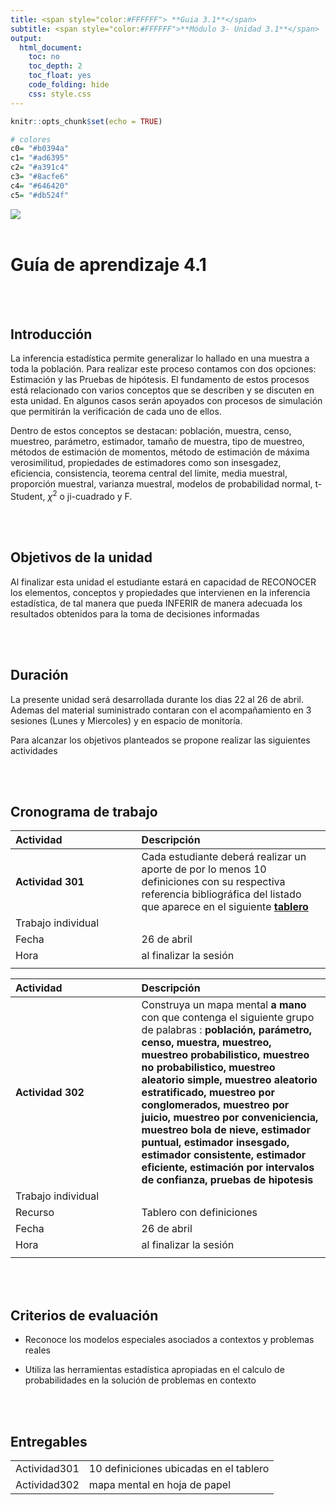 ```yaml
---
title: <span style="color:#FFFFFF"> **Guia 3.1**</span>  
subtitle: <span style="color:#FFFFFF">**Módulo 3- Unidad 3.1**</span> 
output:
  html_document:
    toc: no
    toc_depth: 2
    toc_float: yes
    code_folding: hide
    css: style.css
---   
```


```r
knitr::opts_chunk$set(echo = TRUE)

# colores
c0= "#b0394a"
c1= "#ad6395"
c2= "#a391c4"
c3= "#8acfe6"
c4= "#646420"
c5= "#db524f"

```





![](img/banner_guia.png)
<br/><br/>

# **Guía de aprendizaje 4.1**

<br/><br/>


## **Introducción**

La inferencia estadística permite generalizar lo hallado en una muestra a toda la población. Para realizar este proceso contamos con dos opciones: Estimación y las Pruebas de hipótesis. El fundamento de estos procesos está relacionado con varios conceptos que se describen y se discuten en esta unidad. En algunos casos serán apoyados con procesos de simulación que permitirán la verificación de cada uno de ellos. 
 
Dentro de estos conceptos se destacan: población, muestra, censo, muestreo, parámetro, estimador, tamaño de muestra, tipo de muestreo, métodos de estimación de momentos, método de estimación de máxima verosimilitud, propiedades de estimadores como son insesgadez, eficiencia, consistencia, teorema central del limite, media muestral, proporción muestral, varianza muestral, modelos de probabilidad normal, t-Student, $\chi^{2}$ o ji-cuadrado y F.

<br/><br/>

## **Objetivos de la unidad**

Al finalizar esta unidad el estudiante estará en capacidad de RECONOCER los elementos, conceptos y propiedades que intervienen en la inferencia estadística, de tal manera que pueda INFERIR de manera adecuada los resultados obtenidos para la toma de decisiones informadas

<br/><br/>

## **Duración**

La presente  unidad será desarrollada durante los dias 22 al 26  de abril.    
Ademas del material suministrado  contaran con el acompañamiento en 3 sesiones (Lunes y Miercoles) y en espacio de monitoría. 

Para alcanzar los objetivos planteados se propone realizar las siguientes actividades

<br/><br/>

## **Cronograma de trabajo**

|Actividad           | Descripción                    | 
|:-------------------|:-----------------------------  |
|**Actividad 301** | Cada estudiante deberá realizar un aporte de por lo menos 10 definiciones con su respectiva referencia bibliográfica del listado que aparece en el siguiente [**tablero**](https://padlet.com/dgonzalez80/inferencia-estad-stica-para-la-toma-de-decisiones-ggs59g4jzxm48pr9)                  |
|Trabajo  individual |                            |
|Fecha               | 26 de abril                |
|Hora                | al finalizar la sesión     |
|                    |                            |



|Actividad           | Descripción                    | 
|:-------------------|:-----------------------------  |
|**Actividad 302**  | Construya un mapa mental **a mano** con que contenga el siguiente grupo de palabras : **población, parámetro, censo, muestra, muestreo, muestreo probabilistico, muestreo no probabilistico, muestreo aleatorio simple, muestreo aleatorio estratificado, muestreo por conglomerados, muestreo por juicio, muestreo por conveniciencia, muestreo bola de nieve, estimador puntual, estimador insesgado, estimador consistente, estimador eficiente, estimación por intervalos de confianza, pruebas de hipotesis** |
|Trabajo  individual |    |
|Recurso | Tablero con definiciones|
|Fecha    | 26 de abril |
|Hora     | al finalizar la sesión     |
|         |           |




<br/><br/>

## **Criterios de evaluación**

* Reconoce los modelos especiales asociados a contextos  y problemas reales

* Utiliza las herramientas estadística apropiadas en el calculo de probabilidades en la solución de problemas en contexto


<br/><br/>

## **Entregables** 

|                  |                                         |
|:-----------------|:----------------------------------------|
| Actividad301     |  10 definiciones ubicadas en el tablero |
| Actividad302     |  mapa mental en  hoja de papel          |


<br/><br/><br/><br/>




